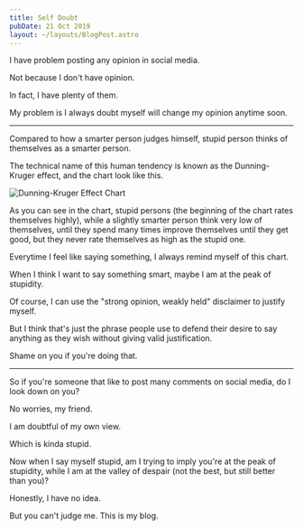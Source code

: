```yaml
---
title: Self Doubt
pubDate: 21 Oct 2019
layout: ~/layouts/BlogPost.astro
---
```



I have problem posting any opinion in social media.

Not because I don't have opinion.

In fact, I have plenty of them.

My problem is I always doubt myself will change my opinion anytime soon.

---

Compared to how a smarter person judges himself, stupid person thinks of themselves as a smarter person.

The technical name of this human tendency is known as the Dunning-Kruger effect, and the chart look like this.

<img src={chartImg} alt="Dunning-Kruger Effect Chart" />

As you can see in the chart, stupid persons (the beginning of the chart rates themselves highly), while a slightly smarter person think very low of themselves, until they spend many times improve themselves until they get good, but they never rate themselves as high as the stupid one.

Everytime I feel like saying something, I always remind myself of this chart.

When I think I want to say something smart, maybe I am at the peak of stupidity.

Of course, I can use the "strong opinion, weakly held" disclaimer to justify myself.

But I think that's just the phrase people use to defend their desire to say anything as they wish without giving valid justification.

Shame on you if you're doing that.

---

So if you're someone that like to post many comments on social media, do I look down on you?

No worries, my friend.

I am doubtful of my own view.

Which is kinda stupid.

Now when I say myself stupid, am I trying to imply you're at the peak of stupidity, while I am at the valley of despair (not the best, but still better than you)?

Honestly, I have no idea.

But you can't judge me. This is my blog.
